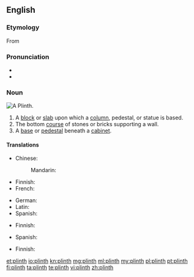 ==English==

===Etymology===
From {{etyl|grc|en}} {{term|πλίνθος||brick|tr=plinthos|lang=grc|sc=polytonic}}

===Pronunciation===
* {{IPA|/plɪnθ/}}
* {{rhymes|ɪnθ}}

===Noun===
[[Image:Plinth.jpg|thumb|A Plinth.]]
{{en-noun}}

# A [[block]] or [[slab]] upon which a [[column]], pedestal, or statue is based.
# The bottom [[course]] of stones or bricks supporting a wall.
# A [[base]] or [[pedestal]] beneath a [[cabinet]].

====Translations====
{{trans-top|base for column, pedestal or statue}}
* Chinese:
*: Mandarin: {{t|cmn|础|tr=chu3|sc=Hani}}
* Finnish: {{t-|fi|jalusta}}
* French: {{t|fr|plinthe|m}}
{{trans-mid}}
* German: {{t+|de|Sockel|m}}
* Latin: {{t|la|plinthus|m}}
* Spanish: {{t-|es|zócalo|m}}
{{trans-bottom}}

{{trans-top|bottom course of stones supporting a wall}}
* Finnish: {{t+|fi|kivijalka}}
{{trans-mid}}
* Spanish: {{t-|es|fundato}}
{{trans-bottom}}

{{trans-top|base for a cabinet}}
* Finnish: {{t-|fi|jalusta}}
{{trans-mid}}
{{trans-bottom}}

[[et:plinth]]
[[io:plinth]]
[[kn:plinth]]
[[mg:plinth]]
[[ml:plinth]]
[[my:plinth]]
[[pl:plinth]]
[[pt:plinth]]
[[fi:plinth]]
[[ta:plinth]]
[[te:plinth]]
[[vi:plinth]]
[[zh:plinth]]